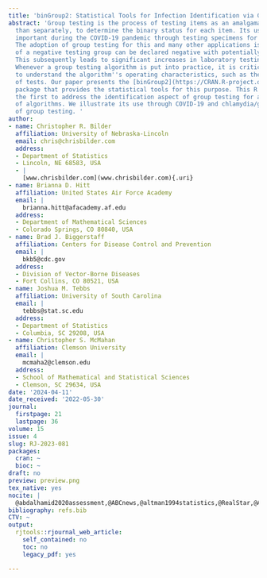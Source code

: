 ```yaml
---
title: 'binGroup2: Statistical Tools for Infection Identification via Group Testing'
abstract: 'Group testing is the process of testing items as an amalgamation, rather
  than separately, to determine the binary status for each item. Its use was especially
  important during the COVID-19 pandemic through testing specimens for SARS-CoV-2.
  The adoption of group testing for this and many other applications is because members
  of a negative testing group can be declared negative with potentially only one test.
  This subsequently leads to significant increases in laboratory testing capacity.
  Whenever a group testing algorithm is put into practice, it is critical for laboratories
  to understand the algorithm''s operating characteristics, such as the expected number
  of tests. Our paper presents the [binGroup2](https://CRAN.R-project.org/package=binGroup2)
  package that provides the statistical tools for this purpose. This R package is
  the first to address the identification aspect of group testing for a wide variety
  of algorithms. We illustrate its use through COVID-19 and chlamydia/gonorrhea applications
  of group testing. '
author:
- name: Christopher R. Bilder
  affiliation: University of Nebraska-Lincoln
  email: chris@chrisbilder.com
  address:
  - Department of Statistics
  - Lincoln, NE 68583, USA
  - |
    [www.chrisbilder.com](www.chrisbilder.com){.uri}
- name: Brianna D. Hitt
  affiliation: United States Air Force Academy
  email: |
    brianna.hitt@afacademy.af.edu
  address:
  - Department of Mathematical Sciences
  - Colorado Springs, CO 80840, USA
- name: Brad J. Biggerstaff
  affiliation: Centers for Disease Control and Prevention
  email: |
    bkb5@cdc.gov
  address:
  - Division of Vector-Borne Diseases
  - Fort Collins, CO 80521, USA
- name: Joshua M. Tebbs
  affiliation: University of South Carolina
  email: |
    tebbs@stat.sc.edu
  address:
  - Department of Statistics
  - Columbia, SC 29208, USA
- name: Christopher S. McMahan
  affiliation: Clemson University
  email: |
    mcmaha2@clemson.edu
  address:
  - School of Mathematical and Statistical Sciences
  - Clemson, SC 29634, USA
date: '2024-04-11'
date_received: '2022-05-30'
journal:
  firstpage: 21
  lastpage: 36
volume: 15
issue: 4
slug: RJ-2023-081
packages:
  cran: ~
  bioc: ~
draft: no
preview: preview.png
tex_native: yes
nocite: |
  @abdalhamid2020assessment,@ABCnews,@altman1994statistics,@RealStar,@ARC,@ando2020modified,@NYTimesAnthes,@barathidasan2022pooled,@BD,@bilder2019id,@Bilder2010a,@Bilder2010b,@bilder2019informative,@bilder2021pool,@bilder2021discussion,@black2012group,@black2015optimal,@NYTimesBui,@rBeta2009,@dorfman1943detection,@Graff1972,@hepworth2017bias,@hitt2020group1,@hitt2019objective,@Hogan2020,@Aptima,@houarray1,@IowaComm,@johnson1991inspection,@Kim2007,@kim2014pooled,@LabCorp,@gtcorr,@lendle2012group,@lewis2012cost,@litvak1994screening,@mMPA,@tao2017improved,@lohse2020pooling,@NYTimesMandavilli,@mcmahan2012informative,@mcmahan2012two,@NVDC,@Roche,@salzer2016screening,@sanghani2021concentrating,@sterrett1957detection,@swallow1985group,@tan2020considerations,@thai2011group,@thai2020analysis,@van2012pooling,@Verily,@Yale,@zhao2020thrips
bibliography: refs.bib
CTV: ~
output:
  rjtools::rjournal_web_article:
    self_contained: no
    toc: no
    legacy_pdf: yes

---
```

```{=latex}
\input{RJ-2023-081-src.tex}
```
